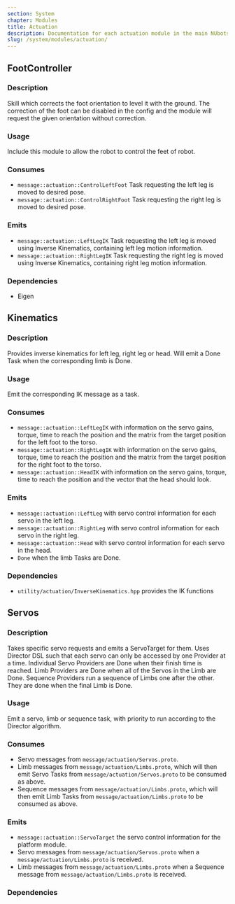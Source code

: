 ```yaml
---
section: System
chapter: Modules
title: Actuation
description: Documentation for each actuation module in the main NUbots codebase
slug: /system/modules/actuation/
---
```


## FootController

### Description

Skill which corrects the foot orientation to level it with the ground. The correction of the foot can be disabled in the
config and the module will request the given orientation without correction.

### Usage

Include this module to allow the robot to control the feet of robot.

### Consumes

- `message::actuation::ControlLeftFoot` Task requesting the left leg is moved to desired pose.
- `message::actuation::ControlRightFoot` Task requesting the right leg is moved to desired pose.

### Emits

- `message::actuation::LeftLegIK` Task requesting the left leg is moved using Inverse Kinematics, containing left leg motion information.
- `message::actuation::RightLegIK` Task requesting the right leg is moved using Inverse Kinematics, containing right leg motion information.

### Dependencies

- Eigen

## Kinematics

### Description

Provides inverse kinematics for left leg, right leg or head. Will emit a Done Task when the corresponding limb is Done.

### Usage

Emit the corresponding IK message as a task.

### Consumes

- `message::actuation::LeftLegIK` with information on the servo gains, torque, time to reach the position and the matrix from the target position for the left foot to the torso.
- `message::actuation::RightLegIK` with information on the servo gains, torque, time to reach the position and the matrix from the target position for the right foot to the torso.
- `message::actuation::HeadIK` with information on the servo gains, torque, time to reach the position and the vector that the head should look.

### Emits

- `message::actuation::LeftLeg` with servo control information for each servo in the left leg.
- `message::actuation::RightLeg` with servo control information for each servo in the right leg.
- `message::actuation::Head` with servo control information for each servo in the head.
- `Done` when the limb Tasks are Done.

### Dependencies

- `utility/actuation/InverseKinematics.hpp` provides the IK functions

## Servos

### Description

Takes specific servo requests and emits a ServoTarget for them. Uses Director DSL such that each servo can only be accessed by one Provider at a time.
Individual Servo Providers are Done when their finish time is reached.
Limb Providers are Done when all of the Servos in the Limb are Done.
Sequence Providers run a sequence of Limbs one after the other. They are done when the final Limb is Done.

### Usage

Emit a servo, limb or sequence task, with priority to run according to the Director algorithm.

### Consumes

- Servo messages from `message/actuation/Servos.proto`.
- Limb messages from `message/actuation/Limbs.proto`, which will then emit Servo Tasks from `message/actuation/Servos.proto` to be consumed as above.
- Sequence messages from `message/actuation/Limbs.proto`, which will then emit Limb Tasks from `message/actuation/Limbs.proto` to be consumed as above.

### Emits

- `message::actuation::ServoTarget` the servo control information for the platform module.
- Servo messages from `message/actuation/Servos.proto` when a `message/actuation/Limbs.proto` is received.
- Limb messages from `message/actuation/Limbs.proto` when a Sequence message from `message/actuation/Limbs.proto` is received.

### Dependencies
